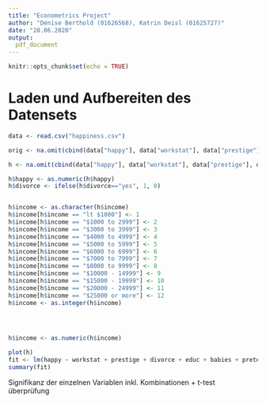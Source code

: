 ---
title: "Econometrics Project"
author: "Denise Berthold (01626568), Katrin Deisl (01625727)"
date: "28.06.2020"
output: 
  pdf_document
---

```{r setup, include=FALSE}
knitr::opts_chunk$set(echo = TRUE)

```


# Laden und Aufbereiten des Datensets

```{r}
data <- read.csv("happiness.csv")

orig <- na.omit(cbind(data["happy"], data["workstat"], data["prestige"], data["divorce"], data["educ"], data["babies"], data["preteen"], data["teens"], data["income"], data["region"], data["tvhours"], data["black"], data["female"]))

h <- na.omit(cbind(data["happy"], data["workstat"], data["prestige"], data["divorce"], data["educ"], data["babies"], data["preteen"], data["teens"], data["income"], data["region"], data["tvhours"], data["black"], data["female"]))

h$happy <- as.numeric(h$happy)
h$divorce <- ifelse(h$divorce=="yes", 1, 0)


h$income <- as.character(h$income)
h$income[h$income == "lt $1000"] <- 1
h$income[h$income == "$1000 to 2999"] <- 2
h$income[h$income == "$3000 to 3999"] <- 3
h$income[h$income == "$4000 to 4999"] <- 4
h$income[h$income == "$5000 to 5999"] <- 5
h$income[h$income == "$6000 to 6999"] <- 6
h$income[h$income == "$7000 to 7999"] <- 7
h$income[h$income == "$8000 to 9999"] <- 8
h$income[h$income == "$10000 - 14999"] <- 9
h$income[h$income == "$15000 - 19999"] <- 10
h$income[h$income == "$20000 - 24999"] <- 11
h$income[h$income == "$25000 or more"] <- 12
h$income <- as.integer(h$income)


  

h$income <- as.numeric(h$income)

plot(h)
fit <- lm(happy ~ workstat + prestige + divorce + educ + babies + preteen + teens + income + region + tvhours + black + female, data = h)
summary(fit)
```



Signifikanz der einzelnen Variablen inkl. Kombinationen
+ t-test überprüfung


```{r}

```






















